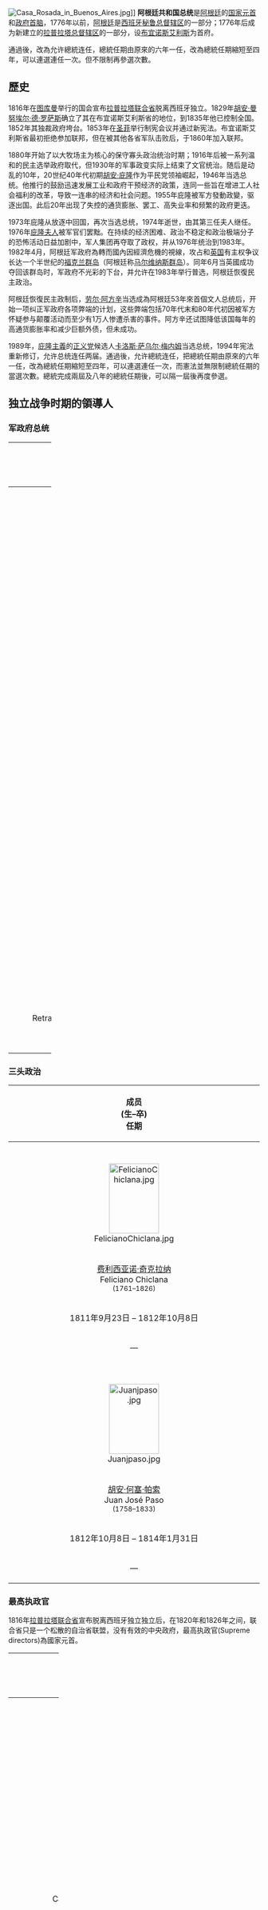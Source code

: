 {{noteTA
|1=zh-hans:庇隆;zh-hk:庇隆;zh-cn:庇隆;zh-tw:裴隆;zh-sg:貝隆
|G1=PP
}}
{{Infobox official post
|post            = 總統
|body            = 阿根廷
|native_name     = ''Presidente de la Nación Argentina''
|insignia        = Standard of the President of Argentina Afloat.svg
|insigniasize    = 130px
|insigniacaption = 總統旗
|department      = 
|image           = Mauricio Macri recibe al presidente electo Alberto Fernández 01 (cropped).jpg
|alt             = 
|incumbent       = [[阿尔韦托·费尔南德斯|阿尔韦托·费尔南德斯]]
|incumbentsince  = 2019年12月10日
|style           = ''{{en-link|Excelentísimo Señor (m) Excelentísima Señora (f)|The Most Excellent}}''
|residence       = [[玫瑰宮|玫瑰宮]] (政府办公室)<br /> {{en-link|奧利沃斯總統官邸|Quinta de Olivos}} <br /> {{en-link|Chapadmalal}} ({{en-link|避暑别墅|Summer House}})
|termlength      = 四年，可連選連任一次
|inaugural       = 
|formation       = '''''第一部:''''' {{tsl|en|Argentine Constitution of 1826|1826年阿根廷憲法|1826年憲法}}<br>'''''現在:''''' {{tsl|en|Argentine Constitution of 1853|1853年阿根廷憲法|1853年憲法}}, {{tsl|en|1994 amendment of the Argentine Constitution|1994年阿根廷憲法修正案|1994年憲法修正案}}
|salary          = 77,855.65 [[阿根廷披索|阿根廷披索]]<ref>{{cite web |url= http://www.lanacion.com.ar/1870105-sueldo-macri-presidente|title= El primer sueldo de Mauricio Macri como Presidente: $131.421 brutos|trans_title= The first salary of Mauricio Macri as president: $ 131,421 gross|language= es|author= Iván Ruiz and Maia Jastreblansky|date= February 11, 2016|work= |publisher= La Nación|accessdate=February 11, 2016}}</ref> (2016年2月)
|website         = [http://www.presidencia.gov.ar/ Office of the President]
}}
[[File:Casa_Rosada_in_Buenos_Aires.jpg|thumb]]]]
'''阿根廷共和国总统'''是[[阿根廷|阿根廷]]的[[国家元首|国家元首]]和[[政府首脑|政府首脑]]，1776年以前，[[阿根廷|阿根廷]]是[[西班牙|西班牙]][[秘鲁总督辖区|秘鲁总督辖区]]的一部分；1776年后成为新建立的[[拉普拉塔总督辖区|拉普拉塔总督辖区]]的一部分，设[[布宜诺斯艾利斯|布宜诺斯艾利斯]]为首府。

{{Link-en |1994年阿根廷宪法修正案|1994 amendment of the Argentine Constitution |1994年宪法修正案}}通過後，改為允许總統连任，總統任期由原來的六年一任，改為總統任期縮短至四年，可以連選連任一次。但不限制再參選次數。

== 歷史 ==
1816年在[[图库曼|图库曼]]举行的国会宣布[[拉普拉塔联合省|拉普拉塔联合省]]脱离西班牙独立。1829年[[胡安·曼努埃尔·德·罗萨斯|胡安·曼努埃尔·德·罗萨斯]]确立了其在布宜诺斯艾利斯省的地位，到1835年他已控制全国。1852年其独裁政府垮台。1853年在[[圣菲|圣菲]]举行制宪会议并通过新宪法。布宜诺斯艾利斯省最初拒绝参加联邦，但在被其他各省军队击败后，于1860年加入联邦。

1880年开始了以大牧场主为核心的保守寡头政治统治时期；1916年后被一系列温和的民主选举政府取代，但1930年的军事政变实际上结束了文官统治。随后是动乱的10年，20世纪40年代初期[[胡安·庇隆|胡安·庇隆]]作为平民党领袖崛起，1946年当选总统。他推行的鼓励迅速发展工业和政府干预经济的政策，连同一些旨在增进工人社会福利的改革，导致一连串的经济和社会问题。1955年庇隆被军方發動政變，驱逐出国。此后20年出现了失控的通货膨胀、罢工、高失业率和频繁的政府更迭。

1973年庇隆从放逐中回国，再次当选总统，1974年逝世，由其第三任夫人继任。1976年[[伊莎貝爾·裴隆|庇隆夫人]]被军官们罢黜。在持续的经济困难、政治不稳定和政治极端分子的恐怖活动日益加剧中，军人集团再夺取了政权，并从1976年统治到1983年。1982年4月，阿根廷军政府為轉而國內因經濟危機的視線，攻占和[[英国|英国]]有主权争议长达一个半世纪的[[福克兰群岛|福克兰群岛]]（阿根廷称[[马尔维纳斯群岛|马尔维纳斯群岛]]）。同年6月当英國成功夺回该群岛时，军政府不光彩的下台，并允许在1983年举行普选，阿根廷恢復民主政治。

阿根廷恢復民主政制后，[[劳尔·阿方辛|劳尔·阿方辛]]当选成為阿根廷53年來首個文人总统后，开始一项纠正军政府各项弊端的计划，这些弊端包括70年代末和80年代初因被军方怀疑参与颠覆活动而至少有1万人惨遭杀害的事件。阿方辛还试图降低该国每年的高通货膨胀率和减少巨额外债，但未成功。

1989年，[[庇隆主義|庇隆主義]]的[[正义党|正义党]]候选人[[卡洛斯·萨乌尔·梅内姆|卡洛斯·萨乌尔·梅内姆]]当选总统，1994年宪法重新修订，允许总统连任两届。{{Link-en|1994年阿根廷宪法修正案|1994 amendment of the Argentine Constitution |1994年宪法修正案}}通過後，允许總統连任，把總統任期由原來的六年一任，改為總統任期縮短至四年，可以連選連任一次，而憲法並無限制總統任期的當選次數。總統完成兩屆及八年的總統任期後，可以隔一屆後再度參選。

== 独立战争时期的領導人 ==

=== 军政府总统 ===
{| class="wikitable" width=100%
! width=5% |肖像
! width=22%|姓名<br><small>(生–卒)
! width=25%|任期
! width=20%|备注
! width=5% |参考
|-
|height=90px rowspan="1" align="center"| [[File:Saavedra_2.jpg|100x140px]]
|rowspan="1" align="center"| [[科内利奥·萨韦德拉|科内利奥·萨韦德拉]]<br>Cornelio Saavedra<br><small>(1759–1829)
| 1810年5月25日 – 1811年8月26日
|rowspan="1"| 在[[阿根廷独立战争|阿根廷独立战争]]爆发后，任第一军政府和大军政府总统. 他与[[马里亚诺·莫雷诺|马里亚诺·莫雷诺]]对政府的政策互有冲突. 他被认为是阿根廷第一个国家政府总统<ref>“Buenos Aires, diciembre 16 de 1829.- El primer comandante de Patricios, el primer presidente de un gobierno patrio, pudo sólo quedar olvidado en su fallecimiento por las circunstancias calamitosas en que el país se hallaba. Después que ellas han terminado, sería una ingratitud negar a ciudadano tan eminente el tributo de honor rendido a su mérito, y a una vida ilustrada con tantas virtudes, que supo consagrar entera al servicio de su patria. El gobierno, para cumplir un deber tan sagrado, acuerda y decreta: Artículo 1º: En el [[La_Recoleta_Cemetery|cementerio del Norte]] se levantará, por cuenta del gobierno, un monumento en que se depositarán los restos del brigadier general D. Cornelio Saavedra. Artículo 2º: Se archivará en la Biblioteca Pública un manuscrito autógrafo del mismo brigadier general, con arreglo a lo que previene el decreto de 6 de octubre de 1821. Artículo 3º: Comuníquese y publíquese. Rosas – Tomás Guido”.</ref>
|align="center"|<ref>Rosa, vol. II, p.199-306</ref>
|-
|height=25px rowspan="1" align="center"| [[Image:Retrato_de_Domingo_Matheu.jpg|100x140px]]
|rowspan="1" align="center"| [[多明戈·马特乌|多明戈·马特乌]]<br>Domingo Matheu<br><small>(1765–1831)
| 1811年8月26日 –1811年9月23日
|rowspan="1"| 大军政府总统，萨韦德拉离开后军政府解散
|align="center"|<ref>Rosa, vol. II, p. 306-319</ref>
|}

=== 三头政治 ===
{|class="wikitable"
! height=20px colspan="4"| 成员<br>(生–卒)<br>任期
|-
| height=25px colspan="4" align="center"| {{tsl|en|First Triumvirate (Argentina)|第一次三头政治}}
|-
| height=90px rowspan=1 width=10% align="center"| [[File:FelicianoChiclana.jpg|100x140px]]
| height=90px rowspan=1 width=10% align="center"| [[File:Manuel_de_Sarratea.jpg|100x140px]]
| height=90px rowspan=1 width=10% align="center"| [[File:Juanjpaso.jpg|100x140px]]
| height=90px rowspan=1 width=10% align="center"| [[File:Juan_Martin_de_Pueyrredon.jpg|100x140px]]
|-
| height=25px colspan="1" align="center"| [[费利西亚诺·奇克拉纳|费利西亚诺·奇克拉纳]]<br>Feliciano Chiclana<br><small>(1761–1826)
| height=25px colspan="1" align="center"| [[曼努埃尔·德·萨拉特阿|曼努埃尔·德·萨拉特阿]]<br>Manuel de Sarratea<br><small>(1774–1849)
| height=25px colspan="1" align="center"| [[胡安·何塞·帕索|胡安·何塞·帕索]]<br>Juan José Paso<br><small>(1758–1833)
| height=25px colspan="1" align="center"| [[胡安·马丁·德·普埃雷东|胡安·马丁·德·普埃雷东]]<br>Juan Martín de Pueyrredón<br><small>(1776–1850)
|-
| height="25px" colspan="1" align="center" | 1811年9月23日 – 1812年10月8日
| height="25px" colspan="1" align="center" | 1811年9月23日 – 1812年10月8日
| height="25px" colspan="1" align="center" | 1811年9月23日 – 1812年3月23日
| height=25px colspan="1" align="center"| 1812年3月23日 – 1812年10月8日
|-
| height=10px colspan="2" align="center"| —
| height=10px colspan="1" align="center"| 辞职
| height=10px colspan="1" align="center"| 接替帕索
|-
| height=25px colspan="4" align="center"| {{tsl|en|Second Triumvirate (Argentina)|第二次三头政治}}
|-
| height=90px rowspan=1 width=10% align="center"| [[File:Juanjpaso.jpg|100x140px]]
| height=90px rowspan=1 width=10% align="center"| [[File:NRodriguez.jpg|100x140px]]
| height=90px rowspan=1 width=10% align="center"| [[File:AntonioAlvarezJonte.jpg|100x140px]]
| height=90px rowspan=1 width=10% align="center"| [[File:Posadas.jpg|100x140px]]
|-
| height=25px colspan="1" align="center"| [[胡安·何塞·帕索|胡安·何塞·帕索]]<br>Juan José Paso<br><small>(1758–1833)
| height=25px colspan="1" align="center"| [[尼古拉斯·罗德里格斯·佩尼亚|尼古拉斯·罗德里格斯·佩尼亚]]<br>Nicolás Rodríguez Peña<br><small>(1775–1853)
| height=25px colspan="1" align="center"| [[安东尼奥·阿尔瓦雷斯·洪特|安东尼奥·阿尔瓦雷斯·洪特]]<br>Antonio Álvarez Jonte<br><small>(1784–1820)
| height=25px colspan="1" align="center"| [[格瓦西奥·安东尼奥·德·波萨达斯|格瓦西奥·安东尼奥·德·波萨达斯]]<br>Gervasio Antonio de Posadas<br><small>(1757–1833)
|-
| height=25px colspan="1" align="center"| 1812年10月8日 – 1814年1月31日
| height=25px colspan="1" align="center"| 1812年10月8日 – 1814年1月31日
| height=25px colspan="1" align="center"| 1812年10月8日 – 1813年8月19日
| height=25px colspan="1" align="center"| 1813年8月19日 – 1814年1月31日
|-
| height=10px colspan="2" align="center"| —
| height=10px colspan="1" align="center"| 辞职
| height=10px colspan="1" align="center"| 接替阿尔瓦雷斯·洪特
|}

=== 最高执政官 ===
1816年[[拉普拉塔联合省|拉普拉塔联合省]]宣布脱离西班牙独立独立后，在1820年和1826年之间，联合省只是一个松散的自治省联盟，没有有效的中央政府，最高执政官(Supreme directors)為國家元首。
{| class="wikitable" width=100%
! width=6%|肖像
! width=30%|姓名<br><small>(生–卒)
! width=33%|任期
! width=31%|备注
! width="5%"|参考
|-
|height=90px rowspan="1" align="center"| [[Image:Posadas.jpg|100x140px]]
|rowspan="1" align="center"| [[格瓦西奥·安东尼奥·德·波萨达斯|格瓦西奥·安东尼奥·德·波萨达斯]]<br>Gervasio Antonio de Posadas<br><small>(1757–1833)
|<center> 1814年1月31日 – 1815年1月9日
|rowspan="1"| ''{{tsl|en|Asamblea del Año XIII|1813年会议}}''选出.
|align="center"|<ref>Rosa, Vol. III, p. 75-114</ref>
|-
|height=90px rowspan="1" align="center"| [[Image:CarlosAlvearcolor.jpg|100x140px]]
|rowspan="1" align="center"| [[卡洛斯·玛丽亚·德·阿尔韦亚尔|卡洛斯·玛丽亚·德·阿尔韦亚尔]]<br>Carlos María de Alvear<br><small>(1789–1852)
|<center> 1815年1月9日 – 1815年4月18日
|rowspan="1"| 因兵变被迫辞职
|align="center"|<ref>Rosa, vol. III, p. 114-129</ref>
|-
|height=90px rowspan="1" align="center"| [[Image:Jose_Rondeau.jpg|100x140px]]
|rowspan="1" align="center"| [[何塞·隆德奥|何塞·隆德奥]]<br>José Rondeau<br><small>(1773–1844)
|<center> 1815年4月20日 – 1815年4月21日
|rowspan="1"| 阿尔韦亚尔任命的继任者，因指挥北方军队未能就职
|align="center"|<ref>Rosa, vol. III, p. 143</ref>
|-
|height=90px rowspan="1" align="center"| [[Image:Alvarez_thomas.jpg|100x140px]]
|rowspan="1" align="center"| [[伊格纳西奥·阿尔瓦雷斯·托马斯|伊格纳西奥·阿尔瓦雷斯·托马斯]]<br>Ignacio Álvarez Thomas<br><small>(1787–1857)
|<center> 1815年4月21日 – 1816年4月16日
|rowspan="1"| ''代理''隆德奥的职务. 召开了[[图库曼议会|图库曼议会]]，宣布独立.
|align="center"|<ref>Rosa, vol. III, p. 143-160</ref>
|-
|height=90pxrowspan="1" align="center"| [[Image:Antonio_Gonzalez_Balcarce.jpg|100x140px]]
|rowspan="1" align="center"| [[安东尼奥·冈萨雷斯·德·巴尔卡塞|安东尼奥·冈萨雷斯·德·巴尔卡塞]]<br>Antonio González de Balcarce<br><small>(1774–1819)
|<center>  1816年4月16日 – 1816年7月9日
|rowspan="1"| 临时
|align="center"|<ref>Rosa, vol. III, p. 160</ref>
|-
|height=90px rowspan="1" align="center"| [[File:Juan_Martin_de_Pueyrredon.jpg|100x140px]]
|rowspan="1" align="center"| [[胡安·马丁·德·普埃雷东|胡安·马丁·德·普埃雷东]]<br>Juan Martín de Pueyrredón<br><small>(1776–1850)
|<center> 1816年7月9日 – 1819年6月9日
|rowspan="1"| 在[[阿根廷独立宣言|阿根廷独立宣言]]发表后成为首任阿根廷国家元首. 支持{{tsl|en|Crossing of the Andes|跨越安第斯山脉}}.
|align="center"|<ref>Rosa, vol. III, p. 161-242</ref>
|-
|height=90px rowspan="1" align="center"| [[Image:Jose_Rondeau.jpg|100x140px]]
|rowspan="1" align="center"| [[何塞·隆德奥|何塞·隆德奥]]<br>José Rondeau<br><small>(1773–1844)
|<center>  1819年6月9日 – 1820年2月11日
|rowspan="1"| 反对阿根廷1819年颁布的[[1819年阿根廷宪法|宪法]]，被联邦军队在{{tsl|en|Battle of Cepeda (1820)|塞佩达战役}}中击败.
|align="center"|<ref>Rosa, vol. III, p. 242-253</ref>
|-
|height=90px rowspan="1" align="center"| [[Image:Juan_Pedro_Aguirre.jpg|100x140px]]
|rowspan="1" align="center"| [[胡安·佩德罗·阿吉雷|胡安·佩德罗·阿吉雷]]<br>Juan Pedro Aguirre<br><small>(1781–1837)</small>
|<center> 1820年2月11日 – 1820年2月16日
|rowspan="1"| 临时. 解散了国会和支持布宜诺斯艾利斯省.
|
|}

== 第一个总统制政府 ==
1819年制立了宪法，新宪法成立于1826年，第一次授于总统国家的行政权。这部宪法时间很短，主要是因为与[[巴西|巴西]]的严重冲突，执行不久就因总统提出辞职而解散。

{| class="wikitable" width="100%"
! width="2.5%"|#
! width="10%"|肖像
! width="25%"|姓名<br><small>(生–卒)
! colspan="2" width="31.4%"|任期<br>—<br>政党
! width="26%"|备注<br>
! width="5%"|参考
|-
| bgcolor="lightblue"  rowspan=2 align=center | 1
| rowspan="2" align="center" | [[Image:Bernardino_Rivadavia_2.jpg|100x140px]]
| rowspan="2" align="center" | [[贝纳迪诺·里瓦达维亚|贝纳迪诺·里瓦达维亚]]<br>Bernardino Rivadavia<br><small>(1780–1845)
| align="center" height="50px"|1826年2月8日
| align="center" height="50px"|1827年7月7日
|rowspan="2"| 1826年的制宪大会选出，[[1826年阿根廷宪法|1826年宪法]]施行前就任.<ref name="Rivadavia"/> 他与巴西爆发[[西斯普拉丁战争|西斯普拉丁战争]]. 因战争造成各省普遍不满，被迫辞职.
| rowspan="2" align="center" |<ref name="Rivadavia">Mendelevich, p. 23-32</ref>
|-
|height="90px" colspan="2" align="center"| [[阿根廷一元党|一元党]]
|-
|  bgcolor=lightgrey rowspan=2 align=center | 2
|rowspan="2" align="center"| [[Image:Vicente_Lopez_1860.jpg|100x140px]]
|rowspan="2" align="center"| [[比森特·洛佩斯·伊·普拉内斯|比森特·洛佩斯·伊·普拉内斯]]<br>Vicente López y Planes<br><small>(1785–1856)
| height="50px" align="center"|1827年7月7日
| height="50px" align="center"|1827年8月18日
|rowspan="2"| 1826年的制宪会议选为临时总统.他关闭了制宪会议，并呼吁选举新的布宜诺斯艾利斯省长.
| rowspan="2" align="center"|<ref name="Rivadavia"/>
|-
|height="90px" colspan="2" align="center"|
|}

== 布宜诺斯艾利斯省省长主管国际关系 ==
总统解散政府后，阿根廷28年再没有一个有效的中央政府。这段时间，通常称'''[[阿根廷邦联|阿根廷邦联]]'''。最贴近总统的角色，是[[布宜诺斯艾利斯|布宜诺斯艾利斯]]省长，他不但是本省省长，并且还被其他省份指定为“对外关系主席”，在外交场合作为国家代表。最后一任对外关系主席[[胡安·曼努埃尔·德·罗萨斯|胡安·曼努埃尔·德·罗萨斯]]强迫省立法会议授予他“无限权力”，建立起专制统治，并掌握阿根廷各省外交权力。他长期执政，1852年2月3日在[[卡塞罗斯战役|卡塞罗斯战役]]中被乌尔基萨领导的联军击败，逃亡[[英国|英国]]。

{| class="wikitable" width="100%"
! width="2.5%"|
! width="10%"|肖像
! width="25%"|姓名<br><small>(生–卒)
! colspan="2" width="31.4%"|任期<br>—<br>政党
! width="26%"|备注<br>
! width="5%"|参考
|-
|rowspan="2" bgcolor=#B31B1B |
|rowspan="2" align="center"| [[Image:Dorrego_a_color.jpg|100x140px]]
|rowspan="2" align="center"| [[曼努埃尔·多雷戈|曼努埃尔·多雷戈]]<br>Manuel Dorrego<br><small>(1787–1828)
|height="50px" align="center"| 1827年8月18日
|height="50px" align="center"| 1828年12月13日
|rowspan="2"| [[西斯普拉丁战争|西斯普拉丁战争]][[1828年蒙得维的亚条约|结束]]. 被[[胡安·拉瓦列|胡安·拉瓦列]]解除职务
| rowspan="2" align="center"|<ref>Rosa, vol. V, p.73-97</ref>
|-
|height="90px" colspan="2" align="center" | [[阿根廷联邦党|联邦党]]
|-
|rowspan="2" bgcolor="lightblue" |
|rowspan="2" align="center"| [[Image:Juan_Lavalle.jpg|100x140px]]
|rowspan="2" align="center"| [[胡安·拉瓦列|胡安·拉瓦列]]<br>Juan Lavalle<br><small>(1797–1841)
|height="50px" align="center"| 1828年12月13日
|height="50px" align="center"| 1829年8月26日
|rowspan="2"| 政变上台. [[马尔克斯桥战役|战争中被击败]]，被包围后辞职
| rowspan="2" align="center"|<ref>Rosa, vol. IV, p.97-117</ref>
|-
|height="90px" colspan="2" align="center" | [[阿根廷一元党|一元党]]
|-
|rowspan="2" bgcolor=#B31B1B |
|rowspan="2" align="center"| [[Image:Viamonte.jpg|100x140px]]
|rowspan="2" align="center"| [[胡安·何塞·比亚蒙特|胡安·何塞·比亚蒙特]]<br>Juan José Viamonte<br><small>(1774–1843)
|height="50px" align="center"| 1829年8月26日
|height="50px" align="center"| 1829年12月5日
|rowspan="2"| 临时
| rowspan="2"  align="center"|<ref>Rosa, vol. IV, p 127-129</ref>
|-
|height="90px" colspan="2" align="center" | [[阿根廷联邦党|联邦党]]
|-
|rowspan="2" bgcolor=#B31B1B |
|rowspan="2" align="center"| [[Image:Juan_Manuel_de_Rosas.jpg|100x140px]]
|rowspan="2" align="center"| [[胡安·曼努埃尔·德·罗萨斯|胡安·曼努埃尔·德·罗萨斯]]<br>Juan Manuel de Rosas<br><small>(1793–1877)
|height="50px" align="center"| 1829年12月6日
|height="50px" align="center"| 1832年12月5日
|rowspan="2"| 第一个任期。召开了联邦协议，与{{tsl|en|Unitarian League|一元党联盟}}交战。辞职
| rowspan="2"  align="center"|<ref>Rosa, vol. IV, p. 129-171</ref>
|-
|height="90px" colspan="2" align="center" | [[阿根廷联邦党|联邦党]]
|-
|rowspan="2" bgcolor=#B31B1B |
|rowspan="2" align="center"| [[Image:JuanRamonGonzalezBalcarce.gif|100x140px]]
|rowspan="2" align="center"| [[胡安·拉蒙·巴尔卡塞|胡安·拉蒙·巴尔卡塞]]<br>Juan Ramón Balcarce<br><small>(1773–1836)
|height="50px" align="center"| 1832年12月17日
|height="50px" align="center"| 1833年11月5日
|rowspan="2"| 被{{tsl|en|Revolution of the Restorers|恢复者革命}}推翻
| rowspan="2"  align="center"|<ref>Rosa. vol. IV, p. 186-196</ref>
|-
|height="90px" colspan="2" align="center" | [[阿根廷联邦党|联邦党]]
|-
|rowspan="2" bgcolor=#B31B1B |
|rowspan="2" align="center"| [[Image:Viamonte.jpg|100x140px]]
|rowspan="2" align="center"| [[胡安·何塞·比亚蒙特|胡安·何塞·比亚蒙特]]<br>Juan José Viamonte<br><small>(1774–1843)
|height="50px" align="center"| 1833年11月5日
|height="50px" align="center"| 1834年10月1日
|rowspan="2"| 临时
| rowspan="2"  align="center"|<ref>Rosa, vol. IV, p. 198-204</ref>
|-
|height="90px" colspan="2" align="center" | [[阿根廷联邦党|联邦党]]
|-
|rowspan="2" bgcolor=#B31B1B |
|rowspan="2" align="center"| [[Image:Vicente_Maza.jpg|100x140px]]
|rowspan="2" align="center"| [[曼努埃尔·比森特·马萨|曼努埃尔·比森特·马萨]]<br>Manuel Vicente Maza<br><small>(1779–1839)
|height="50px" align="center"| 1834年10月1日
|height="50px" align="center"| 1835年3月7日
|rowspan="2"| 临时.
| rowspan="2"  align="center"|<ref>Rosa, vol. IV, p. 206-213</ref>
|-
|height="90px" colspan="2" align="center" | [[阿根廷联邦党|联邦党]]
|-
|rowspan="2" bgcolor=#B31B1B |
|rowspan="2" align="center"| [[Image:Juan_Manuel_de_Rosas.jpg|100x140px]]
|rowspan="2" align="center"| [[胡安·曼努埃尔·德·罗萨斯|胡安·曼努埃尔·德·罗萨斯]]<br>Juan Manuel de Rosas<br><small>(1793–1877)
|height="50px" align="center"| 1835年3月7日
|height="50px" align="center"| 1852年2月3日
|rowspan="2"| {{tsl|en|sum of public power|公共权力叠加}}总督. 发动[[阿根廷内战|阿根廷]]和[[乌拉圭内战|乌拉圭内战]]、[[邦联战争|邦联战争]]和{{tsl|en|French blockade of the Río de la Plata|法国对拉普拉塔河的封锁|法国}}以及{{tsl|en|Anglo-French blockade of the Río de la Plata|英法封锁拉普拉塔河}}. 在1851年被委任为“阿根廷邦联最高首脑”。[[卡塞罗斯战役|卡塞罗斯战役]]中被乌尔基萨击败.
| rowspan="2"  align="center"|<ref>Rosa, vol. IV p. 219 - vol. V p. 489</ref>
|-
|height="90px" colspan="2" align="center" | [[阿根廷联邦党|联邦党]]
|-
|rowspan="2" bgcolor=#B31B1B |
|rowspan="2" align="center" | [[Image:Urquiza.jpg|100x140px]]
|rowspan="2" align="center"| [[胡斯托·何塞·德·乌尔基萨|胡斯托·何塞·德·乌尔基萨]]<br>Justo José de Urquiza<br><small>(1801–1870)
|height="50px" align="center"| 1852年2月3日
|height="50px" align="center"| 1854年3月5日
|rowspan="2"| 恩特雷里奥斯省省长. 1852年9月11日布宜诺斯艾利斯省脱离联邦时担任“阿根廷邦联临时首长”.
| rowspan="2"  align="center"|
|-
|height="90px" colspan="2" align="center" | [[阿根廷联邦党|联邦党]]
|}

== 歷任总统 ==

帕翁战役後，阿根廷共和国之间的对立状态，乌尔基萨的阿根廷联邦军与布宜诺斯艾利斯省长米特雷在米特雷獲勝后成立新的全國性政府。布宜諾斯艾利斯重新成為首都(布宜諾斯艾利斯退出聯邦時，首都曾於1853年遷到恩特雷里奧斯省的[[巴拉那|巴拉那]])。米特雷成為臨時總統。1862年5月在新政府主持下的議會開會，米特雷被選為正式總統。

<div style="align:center; text-align:center; width:55em; margin:1em 5em;>
'''颜色表'''<br>
<div style="-moz-column-count:1; -webkit-column-count:1; column-count:1; text-align:left; border:1px solid gray; padding:0.2em;">
{{legend|LightBlue|'''[[阿根廷一元党|一元党]]''' <small>(19世纪中央主义)</small>|border=1px solid #AAAAAA}}
{{legend|#B31B1B|'''[[阿根廷联邦党|联邦党]]''' <small>(19世纪联邦主义)</small>|border=1px solid #AAAAAA}}
{{legend|White|'''自由党''' - <small>(19世纪自由主义)</small> |border=1px solid #AAAAAA}}
{{legend|#30D5C8|'''[[民族自治党|民族自治党]]''' <small>(1874–1916)</small> |border=1px solid #AAAAAA}}
{{legend|#C90016|'''[[激进主义|激进主义]]''' - <small>'''[[激进公民联盟|激进公民联盟]]''' (1891年创建), '''{{tsl|es|Unión Cívica Radical Antipersonalista|激进反人员公民联盟|UCR-A}}''' (1924–1946), '''[[不妥协激进公民联盟|UCRI]]''' (1956–1972), '''[[激进公民联盟|激进公民联盟(UCRP)]]''' (1957–1972), '''[[工作公正和教育联盟|联盟]]''' ([[激进公民联盟|激进公民联盟]], [[国家团结阵线|国家团结阵线]]) (1997–2001) </small>|border=1px solid #AAAAAA}}
{{legend|#E9D66B|'''{{tsl|en|Concordancia (Argentina)|和谐主义}}''' - <small>'''{{tsl|en|Concordancia (Argentina)|和谐党}}''' (UCR-A, PSI, [[国家民主党_(阿根廷)|国家民主党]]) (1930–1943)</small>|border=1px solid #AAAAAA}}
{{legend|#75AADB |'''[[正义党|庇隆主义]]''' - <small>'''[[工党_(阿根廷)|工党]]''' (1945–1947), '''[[正义党|正义党]]''' (1947年创建), '''[[正义与自由联盟|正义与自由联盟]]''' (1972–1974), '''[[胜利阵线|胜利阵线]]''' (2003年起)</small>|border=1px solid #AAAAAA}}
{{legend|#138808|'''[[阿根廷军队|军人]]''' <small>(代表武装部队)</small>|border=1px solid #AAAAAA}}
{{legend|#FFDA00|'''[[共和倡議|共和倡議]]'''|border=1px solid #AAAAAA}}
</div></div>

{| class="wikitable" width="100%"
! width="2.5%"|#
! width="10%"|肖像
! width="25%"|姓名<br><small>(生–卒)
! colspan="2" width="31.4%"|任期<br>—<br>政党
! width="26%"|备注<br>
! width="5%"|参考
|-
| bgcolor=#B31B1B rowspan=2 align=center | 3
|rowspan="2" align="center"| [[File:Urquiza.jpg|100x140px]]
|rowspan="2" align="center"| [[胡斯托·何塞·德·乌尔基萨|胡斯托·何塞·德·乌尔基萨]]<br>Justo José de Urquiza<br><small>(1801–1870)
|height="50px" align="center"| 1854年3月5日
|height="50px" align="center"| 1860年3月5日
|rowspan="2"| 选举团选出，[[阿根廷邦联|阿根廷邦联]]总统，1859年{{link-en|塞佩达战役|Battle of Cepeda (1859)}}后经过谈判，布宜诺斯艾利斯省重新并入邦联
| rowspan="2"  align="center"|<ref>Mendelevich, p. 38-41</ref>
|-
|height="90px"  colspan="2" align="center" | [[阿根廷联邦党|联邦党]]
|-
|bgcolor=#B31B1B rowspan=2 align=center | 4
|rowspan="2" align="center"| [[File:Santiago_Derqui_1860.JPG|100x140px]]
|rowspan="2" align="center"| '''[[桑蒂亚戈·德尔基|桑蒂亚戈·德尔基]]'''<br>Santiago Derqui<br><small>(1809–1867)
|height="50px" align="center"| 1860年3月5日
|height="50px" align="center"| 1861年11月4日
|rowspan="2"| 间接选举，1860年10月18日，宪法改革批准，[[阿根廷共和国|阿根廷共和国]]宣告成立，国民政府与布宜诺斯艾利斯省在[[帕翁战役|帕翁战役]]中失利后辞职
| rowspan="2"  align="center"|<ref name="Derqui">Mendelevich, p. 42-45</ref>
|-
|height="90px"  colspan="2" align="center" | [[阿根廷联邦党|联邦党]]
|-
|bgcolor=lightgrey rowspan=2 align=center | 5
|rowspan="2" align="center"| [[File:JEPedernera.jpg|100x140px]]
|rowspan="2" align="center"| [[胡安·埃斯特班·佩德內拉|胡安·埃斯特班·佩德內拉]]<br>Juan Esteban Pedernera<br><small>(1796–1886)
|height="50px" align="center"| 1861年11月4日
|height="50px" align="center"| 1861年12月12日
|rowspan="2"| 德尔基政府的副总统，在他解散国民政府和辞职后代理总统
| rowspan="2"  align="center"|<ref name="Derqui"/>
|-
|height="90px"  colspan="2" align="center"|
|-
|rowspan=3 align=center bgcolor="white"| 6
|rowspan="3" align="center"| [[File:BartolomeMitre.jpg|100x140px]]
|rowspan="3" align="center"| [[巴托洛梅·米特雷|巴托洛梅·'''米特雷'''将军]]<br>Bartolomé Mitre<br><small>(1821–1906)
|height="25px" align="center"| 1861年12月12日
|height="25px" align="center"| 1862年10月12日
|rowspan="1"| 布宜诺斯艾利斯省长，代理总统，在1862年5月由国民议会确认
| rowspan="3"  align="center"|<ref name="Mitre">Mendelevich, p.46-52</ref>
|-
|height="25px" align="center"| 1862年10月12日
|height="25px" align="center"| 1868年10月12日
|rowspan="2"| 间接选举. 国家统一后的第一任总统. 挑起[[巴拉圭战争|三国同盟战争]]
|-
|height="90px"  colspan="2" align="center" | 自由党
|-
|rowspan=2 align=center bgcolor="white"| 7
|rowspan="2" align="center"| [[File:Sarmiento_2.jpg|100x140px]]
|rowspan="2" align="center"| '''[[多明戈·福斯蒂诺·萨米恩托|多明戈·福斯蒂诺·萨米恩托]]'''<br>Domingo Faustino Sarmiento<br><small>(1811–1888)
|height="50px" align="center"| 1868年10月12日
|height="50px" align="center"| 1874年10月12日
|rowspan="2"| 间接选举，三国同盟战争结束
| rowspan="2"  align="center"|<ref name="Mitre"/>
|-
|height="90px"  colspan="2" align="center" |
|-
|rowspan=2 align=center bgcolor=white| 8
|rowspan="2" align="center"| [[File:Nicolás_Avellaneda.JPG|100x140px]]
|rowspan="2" align="center"| [[尼古拉斯·阿韦利亚内达|'''尼古拉斯'''·雷米希奥·奥雷利奥·'''阿韦利亚内达''']]<br>Nicolás Avellaneda<br><small>(1837–1885)
|height="50px" align="center"| 1874年10月12日
|height="50px" align="center"| 1880年10月12日
|rowspan="2"| 间接选举，1880年9月[[布宜诺斯艾利斯|布宜诺斯艾利斯]]联邦化
| rowspan="2" align="center" |<ref name="Mitre"/>
|-
|height="90px"  colspan="2" align="center" | 国家党
|-
|rowspan=2 align=center bgcolor=#30D5C8| 9
|rowspan="2" align="center"| [[File:Alejo_Julio_Argentino_Roca.JPG|100x140px]]
|rowspan="2" align="center"| [[胡利奥·阿根蒂诺·罗卡|阿莱霍·'''胡利奥·阿根蒂诺·罗卡'''将军]]<br>Julio Argentino Roca<br><small>(1843–1914)
|height="50px" align="center"| 1880年10月12日
|height="50px" align="center"| 1886年10月12日
|rowspan="2"| 间接选举，第一届
| rowspan="2"  align="center"|<ref>Mendelevich, p. 53-56</ref>
|-
|height="90px"  colspan="2" align="center" | [[民族自治党|民族自治党]]
|-
|rowspan=2 align=center bgcolor=#30D5C8| 10
|rowspan="2" align="center"| [[File:JuarezCelman.jpg|100x140px]]
|rowspan="2" align="center"| '''[[米格尔·胡亚雷斯·塞尔曼|米格尔·胡亚雷斯·塞尔曼]]'''<br>Miguel Juárez Celman<br><small>(1844–1909)
|height="50px" align="center"| 1886年10月12日
|height="50px" align="center"| 1890年8月6日
|rowspan="2"| 间接选举，因{{link-en|公园革命|Revolution of the Park}}辞职
| rowspan="2"  align="center"|<ref name="Celman">Mendelevich, p. 57-65</ref>
|-
|height="90px"  colspan="2" align="center" | [[民族自治党|民族自治党]] – PN
|-
|rowspan=2 align=center bgcolor=#30D5C8| 11
|rowspan="2" align="center"| [[File:Retrato_de_Carlos_Pellegrini.jpg|100x140px]]
|rowspan="2" align="center"| [[卡洛斯·佩列格里尼|'''卡洛斯'''·恩里克·何塞·'''佩列格里尼'''·贝文斯]] <br>Carlos Pellegrini<br><small>(1846–1906)
|height="50px" align="center"| 1890年8月6日
|height="50px" align="center"| 1892年10月12日
|rowspan="2"|  塞尔曼政府的副总统，在他辞职后继任总统
| rowspan="2"  align="center"|<ref name="Celman"/>
|-
|height="90px"  colspan="2" align="center" | [[民族自治党|民族自治党]]
|-
| rowspan=2 align=center bgcolor=#30D5C8| 12
|rowspan="2" align="center"| [[File:LSaenzpeña.jpg|100x140px]]
|rowspan="2" align="center"| '''[[路易斯·萨恩斯·佩尼亚|路易斯·萨恩斯·佩尼亚]]'''<br>Luis Sáenz Peña<br><small>(1822–1907)
|height="50px" align="center"| 1892年10月12日
|height="50px" align="center"| 1895年1月22日
|rowspan="2"| 间接选举，辞职
| rowspan="2"  align="center"|<ref name="Luis">Mendelevich, p. 66-72</ref>
|-
|height="90px"  colspan="2" align="center" | [[民族自治党|民族自治党]]
|-
| rowspan=2 align=center bgcolor=#30D5C8| 13
|rowspan="2" align="center"| [[File:José_E._Uriburu_1898.JPG|100x140px]]
|rowspan="2" align="center"| '''[[何塞·埃瓦里斯托·乌里布鲁|何塞·埃瓦里斯托·乌里布鲁]]'''<br>José Evaristo Uriburu<br><small>(1831–1914)
|height="50px" align="center"| 1895年1月22日
|height="50px" align="center"| 1898年10月12日
|rowspan="2"| 萨恩斯·佩尼亚政府的副总统，在他辞职后继任总统
| rowspan="2"  align="center"|<ref name="Luis"/>
|-
|height="90px"  colspan="2" align="center" | [[民族自治党|民族自治党]]
|-
|rowspan=2 align=center bgcolor=#30D5C8| 14
|rowspan="2" align="center"| [[File:Alejo_Julio_Argentino_Roca.JPG|100x140px]]
|rowspan="2" align="center"| '''[[胡利奥·阿根蒂诺·罗卡|胡利奥·阿根蒂诺·罗卡]]'''<br>Julio Argentino Roca<br><small>(1843–1914)
|height="50px" align="center"| 1898年10月12日
|height="50px" align="center"| 1904年10月12日
|rowspan="2"| 间接选举，第二届
| rowspan="2"  align="center"|<ref>Mendelevich, p. 73-79</ref>
|-
|height="90px"  colspan="2" align="center" | [[民族自治党|民族自治党]]
|-
|rowspan=2 align=center bgcolor=#30D5C8| 15
|rowspan="2" align="center"| [[File:Foto_quintana.jpg|100x140px]]
|rowspan="2" align="center"| '''[[曼努埃尔·金塔纳|曼努埃尔·金塔纳]]'''<br>Manuel Quintana<br><small>(1835–1906)
|height="50px" align="center"| 1904年10月12日
|height="50px" align="center"| 1906年1月25日
|rowspan="2"| 间接选举。因健康原因辞职，两个月后去世
| rowspan="2"  align="center"|<ref name="Quintana">Mendelevich, p. 80-88</ref>
|-
|height="90px"  colspan="2" align="center" | [[民族自治党|民族自治党]]
|-
|rowspan=2 align=center bgcolor=#30D5C8| 16
|rowspan="2" align="center"| [[File:Alcorta.jpg|100x140px]]
|rowspan="2" align="center"| '''[[何塞·菲格罗亚·阿尔科塔|何塞·菲格罗亚·阿尔科塔]]'''<br>José Figueroa Alcorta<br><small>(1860–1931)
|height="50px" align="center"| 1906年1月25日
|height="50px" align="center"| 1910年10月12日
|rowspan="2"|  金塔纳政府的副总统，在他辞职后继任总统
| rowspan="2"  align="center"|<ref name="Quintana"/>
|-
|height="90px"  colspan="2" align="center"| [[民族自治党|民族自治党]]
|-
|rowspan=2 align=center bgcolor=#30D5C8| 17
|rowspan="2" align="center"| [[File:LSaenzpeña.jpg|100x140px]]
|rowspan="2" align="center"| '''[[罗克·萨恩斯·佩尼亚|罗克·萨恩斯·佩尼亚]]'''<br>Roque Sáenz Peña<br><small>(1851–1914)
|height="50px" align="center"| 1910年10月12日
|height="50px" align="center"| 1914年8月9日
|rowspan="2"| 间接选举. 提出[[萨恩斯·佩尼亚法案|萨恩斯·佩尼亚法案]]，它允许[[无记名投票|秘密]]、普选和[[强制投票|强制性]]选举权。死于任上
| rowspan="2"  align="center"|<ref name="Roque">Mendelevich, p. 89-101</ref>
|-
|height="90px"  colspan="2" align="center" | [[民族自治党|民族自治党]] – 现代派
|-
|rowspan=2 align=center bgcolor=#30D5C8| 18
|rowspan="2" align="center"| [[File:Vdelaplaza.jpg|100x140px]]
|rowspan="2" align="center"| [[维克托里诺·德拉普拉萨|'''维克托里诺·德拉普拉萨'''博士]]<br>Victorino de la Plaza<br><small>(1840–1919)
|height="50px" align="center"| 1914年8月9日
|height="50px" align="center"| 1916年10月12日
|rowspan="2"| 萨恩斯·佩尼亚政府的副总统，在他去世后继任总统
| rowspan="2"  align="center"|<ref name="Roque"/>
|-
|height="90px"  colspan="2" align="center"| [[民族自治党|民族自治党]]
|-
|rowspan=2 align=center bgcolor=#C90016| 19
|rowspan="2" align="center"| [[File:Hipólito_Yrigoyen.jpg|100x140px]]
|rowspan="2" align="center"| [[伊波利托·伊里戈延|胡安·'''伊波利托·伊里戈延'''博士]]<br>Hipólito Yrigoyen <br><small>(1852–1933)
|height="50px" align="center"| 1916年10月12日
|height="50px" align="center"| 1922年10月12日
|rowspan="2"|  自由间接选举，萨恩斯·佩尼亚法案下的首任总统，第一届任期，在[[第一次世界大战|第一次世界大战]]中阿根廷保持中立
| rowspan="2"  align="center"|<ref name="Yrigoyen">Mendelevich, p. 102-112</ref>
|-
|height="90px"  colspan="2" align="center"| [[激进公民联盟|激进公民联盟]]
|-
|rowspan=2 align=center bgcolor=#C90016| 20
|rowspan="2" align="center"| [[File:MTAlvear-1922.jpg|100x140px]]
|rowspan="2" align="center"| [[马尔塞洛·托尔夸托·德·阿尔维亚尔|'''马尔塞洛·托尔夸托·德·阿尔韦亚尔'''博士]] <br>Marcelo Torcuato de Alvear<br><small>(1868–1942)
|height="50px" align="center"| 1922年10月12日
|height="50px" align="center"| 1928年10月12日
|rowspan="2"| 自由间接选举
| rowspan="2"  align="center"|<ref name="Yrigoyen"/>
|-
|height="90px"  colspan="2" align="center" | [[激进公民联盟|激进公民联盟]]
|-
|rowspan=2 align=center bgcolor=#C90016| 21
|rowspan="2" align="center"| [[File:Yrigoyen_en_ventanilla_del_ferrocarril_viaje_a_Santa_Fe_campaña_electoral_de_1926..jpg|100x140px]]
|rowspan="2" align="center"| [[伊波利托·伊里戈延|胡安·'''伊波利托·伊里戈延'''博士]] <br>Hipólito Yrigoyen<br><small>(1852–1933)
|height="50px" align="center"| 1928年10月12日
|height="50px" align="center"| 1930年9月6日
|rowspan="2"| 第二个任期，被军事政变推翻
| rowspan="2"  align="center"|<ref>Mendelevich, p. 113-125</ref>
|-
|height="90px"  colspan="2" align="center" | [[激进公民联盟|激进公民联盟]]
|-
|rowspan=2 align=center bgcolor=#138808| 22
|rowspan="2" align="center"| [[File:José_Félix_Uriburu.jpg|100x140px]]
|rowspan="2" align="center"| [[何塞·费利克斯·乌里布鲁|'''何塞·费利克斯'''·本尼托·'''乌里布鲁'''将军]]<br>José Félix Uriburu<br><small>(1868–1932)
|height="50px" align="center"| 1930年9月6日
|height="50px" align="center"| 1932年2月20日
|rowspan="2"| 现代阿根廷历史上第一次[[军事政变|军事政变]]，{{link-en|臭名昭著的十年|Infamous Decade}}开始
| rowspan="2"  align="center"|<ref>Mendelevich, p. 126-129</ref>
|-
|height="90px"  colspan="2" align="center" | 军人
|-
|rowspan=2 align=center bgcolor=#E9D66B| 23
|rowspan="2" align="center"| [[File:Agustín_P._Justo.jpg|100x140px]]
|rowspan="2" align="center"| [[阿古斯丁·佩德罗·胡斯托|'''阿古斯丁·佩德罗·胡斯托'''将军]]<br>Agustín Pedro Justo<br><small>(1876–1943)
|height="50px" align="center"| 1932年2月20日
|height="50px" align="center"| 1938年2月20日
|rowspan="2"| 选举欺诈上台，[[激进公民联盟|激进公民联盟]]被禁止活動
| rowspan="2"  align="center"|<ref>Mendelevich, p. 130-135</ref>
|-
|height="90px"  colspan="2" align="center" | [[和谐党_(阿根廷)|和谐党]]
|-
|rowspan=2 align=center bgcolor=#E9D66B| 24
|rowspan="2" align="center"| [[File:Robertomortiz.jpg|100x140px]]
|rowspan="2" align="center"| [[罗贝托·玛丽亚·奥尔蒂斯|罗贝托·玛丽亚·奥尔蒂斯]]<br>Roberto María Ortiz<br><small>(1886–1942)
|height="50px" align="center"| 1938年2月20日
|height="50px" align="center"| 1942年6月27日
|rowspan="2"| 选举欺诈上台，<ref name="Ortiz"/> 任内去世
| rowspan="2" align="center"|<ref name="Ortiz">Mendelevich, p. 136-155</ref>
|-
|height="90px"  colspan="2" align="center" | UCR-A – [[和谐党_(阿根廷)|和谐党]]
|-
|rowspan=2 align=center bgcolor=#E9D66B| 25
|rowspan="2" align="center"| [[File:Ramoncastillo.jpg|100x140px]]
|rowspan="2" align="center"| [[拉蒙·卡斯蒂略|'''拉蒙·卡斯蒂略'''·巴里奥努埃沃博士]]<br>Ramón Castillo<br><small>(1873–1944)
|height="50px" align="center"| 1942年6月27日
|height="50px" align="center"| 1943年6月4日
|rowspan="2"| 奥尔蒂斯政府的副总统，在他去世后继任总统，被军事政变推翻 {{link-en|臭名昭著的十年|Infamous Decade}}结束.
| rowspan="2" align="center"|<ref name="Ortiz"/>
|-
|height="90px"  colspan="2" align="center" | [[国家民主党_(阿根廷)|国家民主党]] – [[和谐党_(阿根廷)|和谐党]]
|-
|rowspan=2 align=center bgcolor=#138808| 26
|rowspan="2" align="center"| [[File:Gral._Arturo_Rawson.jpg|100x140px]]
|rowspan="2" align="center"| [[阿图罗·劳森|'''阿图罗·劳森'''·科尔瓦兰将军]]<br>Arturo Rawson<br><small>(1885–1952)
|height="50px" align="center"| 1943年6月4日
|height="50px" align="center"| 1943年6月7日
|rowspan="2"| 政变上台，{{link-en|1943年革命|Revolution of '43}}开始，后被推翻<ref>Mendelevich, p. 145</ref>
| rowspan="2" align="center"|<ref name="Ortiz"/>
|-
|height="90px"  colspan="2" align="center" | 军人
|-
|rowspan=2 align=center bgcolor=#138808| 27
|rowspan="2" align="center"| [[File:Pedro-p-ramirez.jpg|100x140px]]
|rowspan="2" align="center"| '''[[佩德罗·帕布洛·拉米雷斯|佩德罗·帕布洛·拉米雷斯]]'''<br>Pedro Pablo Ramírez<br><small>(1884–1962)
|height="50px" align="center"| 1943年6月7日
|height="50px" align="center"| 1944年3月9日
|rowspan="2"| 政变上台，后被推翻
| rowspan="2" align="center"|<ref name="Ortiz"/>
|-
|height="90px"  colspan="2" align="center" | 军人
|-
|rowspan=2 align=center bgcolor=#138808| 28
|rowspan="2" align="center"| [[File:Farrel.jpg|100x140px]]
|rowspan="2" align="center"| '''[[埃德尔米罗·朱利安·法雷尔|埃德尔米罗·朱利安·法雷尔]]'''<br>Edelmiro Julián Farrell<br><small>(1887–1980)
|height="50px" align="center"| 1944年3月11日
|height="50px" align="center"| 1946年6月4日
|rowspan="2"|政变上台，对[[轴心国|轴心国]]宣战，呼吁选举，{{link-en|1943年革命|Revolution of '43}}结束
| rowspan="2" align="center"|<ref name="Ortiz"/>
|-
|height="90px"  colspan="2" align="center"| 军人
|-
|rowspan=4 align=center bgcolor="#75AADB "| 29
|rowspan="4" align="center"| [[File:Peron_tomando_un_café.jpg|100x140px]]
|rowspan="4" align="center"| [[胡安·庇隆|'''胡安·多明戈·庇隆'''上校]] <br>Juan Domingo Perón<br><small>(1895–1974)
|height="25px" align="center"| 1946年6月4日
|height="25px" align="center"| 1952年6月4日
|rowspan="2"|第一个任期，选举上台，通过[[1949年阿根廷宪法|1949年颁布的宪法]]，容許连选连任
| rowspan="4" align="center"|<ref>Mendelevich, p. 156-176</ref>
|-
|height="45px"  colspan="2" align="center" | [[正义党|工党]]
|-
|height="25px" align="center"| 1952年6月4日
|height="25px" align="center"| 1955年9月21日
|rowspan="2"|第二个任期。选举上台，允许妇女有选举权，被军事政变推翻
|-
|height="45px"  colspan="2" align="center"| [[正义党|正义党]]
|-
|rowspan=2 align=center bgcolor=#138808| 
|rowspan="2" align="center"| [[File:No_image.JPG|100x140px]]
|rowspan="2" align="center"| [[胡安·多明戈·莫利纳·戈麦斯|'''胡安·多明戈·莫利纳'''·戈麦斯将军]]
|height="50px" align="center"| 1955年9月21日
|height="50px" align="center"| 1955年9月23日
|rowspan="2"|军事政变上台
| rowspan="2" align="center"|<ref name="Fusiladora">Mendelevich, p. 177-186</ref>
|-
|height="90px"  colspan="2" align="center" | 军人
|-
|rowspan=2 align=center bgcolor=#138808| 30
|rowspan="2" align="center"| [[File:General_Benjamín_Menéndez.jpg|100x140px]]
|rowspan="2" align="center"| [[爱德华多·洛纳迪|'''爱德华多·洛纳迪'''将军]]<br>Eduardo Lonardi<br><small>(1896–1956)
|height="50px" align="center"| 1955年9月23日
|height="50px" align="center"| 1955年11月13日
|rowspan="2"|政变上台，{{tsl|en|Revolución Libertadora|自由革命}}开始，后被推翻
| rowspan="2" align="center"|<ref name="Fusiladora">Mendelevich, p. 177-186</ref>
|-
|height="90px"  colspan="2" align="center" | 军人
|-
|rowspan=2 align=center bgcolor=#138808| 31
|rowspan="2" align="center"| [[File:PEAramburu.jpg|100x140px]]
|rowspan="2" align="center"| [[佩德罗·尤金尼奥·阿兰布鲁|'''佩德罗·尤根尼奥·阿兰布鲁'''将军]]<br>Pedro Eugenio Aramburu<br><small>(1903–1970)
|height="50px" align="center"| 1955年11月13日
|height="50px" align="center"| 1958年5月1日
|rowspan="2"| 政变上台，废止[[1949年阿根廷宪法|1949年宪法]]和恢复1853年的宪法。呼吁选举，[[庇隆主义|庇隆主义]]政党被禁。{{tsl|en|Revolución Libertadora|自由革命}}结束
| rowspan="2" align="center"|<ref name="Fusiladora"/>
|-
|height="90px"  colspan="2" align="center" | 军人
|-
|rowspan=2 align=center bgcolor=#C90016| 32
|rowspan="2" align="center"| [[File:Arturo_Frondizi.jpg|100x140px]]
|rowspan="2" align="center"| [[阿图罗·弗隆迪西|'''阿图罗·弗隆迪西'''博士]]<br>Arturo Frondizi<br><small>(1908–1995)
|height="50px" align="center"| 1958年5月1日
|height="50px" align="center"| 1962年3月29日
|rowspan="2"| 民选总统，被军事政变推翻
| rowspan="2" align="center"|<ref name="Frondizi">Mendelevich, p. 187-195</ref>
|-
|height="90px"  colspan="2" align="center"| [[激进公民联盟|不妥協激进公民联盟]]
|-
|rowspan=2 align=center bgcolor=#C90016| 33
|rowspan="2" align="center"| [[File:Jose_Maria_Guido_icono.JPG|100x140px]]
|rowspan="2" align="center"|  [[何塞·玛丽亚·吉多|'''何塞·玛丽亚·基多'''博士]]<br>José María Guido<br><small>(1910–1975)
|height="50px" align="center"| 1962年3月29日
|height="50px" align="center"| 1963年10月12日
|rowspan="2"| 参议院临时议长，在民选总统弗隆迪西被推翻后代理总统<ref>Mendelevich, p. 193</ref>
| rowspan="2" align="center"|<ref name="Frondizi"/>
|-
|height="90px"  colspan="2" align="center"  | [[激进公民联盟|不妥協激进公民联盟]]
|-
| rowspan=2 align=center bgcolor=#C90016| 34
|rowspan="2" align="center"| [[File:PP_Illia.jpg|100x140px]]
|rowspan="2" align="center"| [[阿图罗·温贝托·伊利亚|'''阿图罗·温贝托·伊利亚'''博士]]<br>Arturo Umberto Illia<br><small>(1900–1983)
|height="50px" align="center"| 1963年10月12日
|height="50px" align="center"| 1966年6月28日
|rowspan="2"| 民选总统，被军事政变推翻
| rowspan="2" align="center"|<ref name="Illia">Mendelevich, p. 196-214</ref>
|-
|height="90px"  colspan="2" align="center" | 不妥協激进公民联盟
|-
|rowspan=2 align=center bgcolor=#138808| 
|rowspan="2" align="center"| 军政府三巨头
|rowspan="2" align="center"| [[帕斯夸尔·安格尔·皮斯塔里尼|帕斯夸尔·安格尔·皮斯塔里尼]]<br>[[贝尼格诺·伊格纳西奥·马塞利诺·瓦雷拉·巴纳都|贝尼格诺·伊格纳西奥·马塞利诺·瓦雷拉·巴纳都]]<br>[[阿道弗·特奥多罗·阿尔瓦雷斯·梅伦迪|阿道弗·特奥多罗·阿尔瓦雷斯·梅伦迪]]
|height="50px" align="center"| 1966年6月28日
|height="50px" align="center"| 1966年6月29日
|rowspan="2"| 
| rowspan="2" align="center"|<ref name="Proceso">Mendelevich, p. 236-241</ref>
|-
|height="90px"  colspan="2" align="center" |  军人
|-
|rowspan=2 align=center bgcolor=#138808| 35
|rowspan="2" align="center"| [[File:Saludo_militar_de_Onganía.jpg|100x140px]]
|rowspan="2" align="center"| [[胡安·卡洛斯·翁加尼亚|'''胡安·卡洛斯·翁加尼亚'''将军]]<br>Juan Carlos Onganía<br><small>(1914–1995)
|height="50px" align="center"| 1966年6月29日
|height="50px" align="center"| 1970年6月8日
|rowspan="2"| 军事政变上台，首任{{link-en|阿根廷革命委员会|Revolución Argentina}}首脑，后被推翻
| rowspan="2" align="center"|<ref name="Illia"/>
|-
|height="90px"  colspan="2" align="center" | 军人
|-
|rowspan=2 align=center bgcolor=#138808| 
|rowspan="2" align="center"| [[File:No_image.JPG|100x140px]]
|rowspan="2" align="center"| '''[[佩德罗·阿尔韦托·何塞·格纳维|佩德罗·阿尔韦托·何塞·格纳维]]'''
|height="50px" align="center"| 1970年6月8日
|height="50px" align="center"| 1970年6月18日
|rowspan="2"| 军政府临时首脑
| rowspan="2" align="center"|<ref name="Illia"/>
|-
|height="90px"  colspan="2" align="center" | 军人
|-
|rowspan=2 align=center bgcolor=#138808| 36
|rowspan="2" align="center"| [[File:Levingston_de_civil.jpg|100x140px]]
|rowspan="2" align="center"| [[罗伯特·马塞洛·莱文斯顿|'''罗伯特·马塞洛·莱文斯顿'''将军]]<br>Roberto M. Levingston<br><small>(1920-2015)
|height="50px" align="center"| 1970年6月18日
|height="50px" align="center"| 1971年5月23日
|rowspan="2"| 军事政变上台，后被推翻
| rowspan="2" align="center"|<ref name="Illia"/>
|-
|height="90px"  colspan="2" align="center" | 军人
|-
|rowspan=2 align=center bgcolor=#138808| 37
|rowspan="2" align="center"|
|rowspan="2" align="center"| [[亚历杭德罗·阿古斯丁·拉努塞|'''亚历杭德罗·阿古斯丁·拉努塞'''将军]]<br>Alejandro A. Lanusse<br><small>(1918–1996)
|height="50px" align="center"| 1971年5月26日
|height="50px" align="center"| 1973年5月25日
|rowspan="2"| 军事政变上台，最后一位{{link-en|阿根廷革命委员会|Revolución Argentina}}首脑，呼吁选举。解除[[庇隆主义|庇隆主义]]者放逐令
| rowspan="2" align="center"|<ref name="Illia"/>
|-
|height="90px"  colspan="2" align="center" | 军人
|-
|rowspan=2 align=center bgcolor=#75AADB | 38
|rowspan="2" align="center"| [[File:Héctor_J_Campora.jpg|100x140px]]
|rowspan="2" align="center"| [[埃克托尔·何塞·坎波拉|'''埃克托尔·何塞·坎波拉'''博士]]<br>Héctor José Cámpora<br><small>(1909–1980)
|height="50px" align="center"| 1973年5月25日
|height="50px" align="center"| 1973年7月13日
|rowspan="2"| [[庇隆主义|庇隆主义]]总统，与副总统[[比森特·索拉诺·利马|比森特·索拉诺·利马]]一同辞职
| rowspan="2" align="center"|<ref name="Campora">Mendelevich, p. 215-228</ref>
|-
|height="90px"  colspan="2" align="center" | 民族解放正义阵线(FJL)
|-
|rowspan=2 align=center bgcolor=#75AADB | 39
|rowspan="2" align="center"| [[File:RaulLastiri.jpg|100x140px]]
|rowspan="2" align="center"| [[劳尔·阿尔韦托·拉斯蒂里|'''劳尔·阿尔韦托·拉斯蒂里'''博士]]<br>Raúl Alberto Lastiri<br><small>(1915–1978)
|height="50px" align="center"| 1973年7月13日
|height="50px" align="center"| 1973年10月12日
|rowspan="2"| 在坎波拉和索拉诺·利马辞职后，以众议院议长任临时总统<ref>Mendelevich, p. 223</ref>
| rowspan="2" align="center"|<ref name="Campora"/>
|-
|height="90px"  colspan="2" align="center" | FJL
|-
|rowspan=2 align=center bgcolor=#75AADB | 40
|rowspan="2" align="center"| [[File:Perón_de_traje_(1973).jpg|100x140px]]
|rowspan="2" align="center"| [[胡安·庇隆|'''胡安·多明戈·庇隆''']]<br>Juan Domingo Perón<br><small>(1895–1974)
|height="50px" align="center"| 1973年10月12日
|height="50px" align="center"| 1974年7月1日
|rowspan="2"| 第三个任期，选举上台，死于任上
| rowspan="2" align="center"|<ref name="Campora"/>
|-
|height="90px"  colspan="2" align="center" | FJL – [[正义党|正义党]]
|-
|rowspan=2 align=center bgcolor=#75AADB | 41
|rowspan="2" align="center"| [[File:Isabelita_ícono.jpg|100x140px]]
|rowspan="2" align="center"| [[伊莎貝爾·裴隆|'''伊莎贝尔'''·马丁内斯·德·'''庇隆''']]<br>Isabel Martínez de Perón<br><small>(born 1931)
|height="50px" align="center"| 1974年7月1日
| height="50px" align="center"|1976年3月24日
|rowspan="2"| [[胡安·庇隆|胡安·庇隆]]的副总统，在他死后继任总统。美洲第一位女总统，被军事政变推翻<br><small>[[伊塔洛·阿根蒂诺·吕德尔|伊塔洛·阿根蒂诺·吕德尔]](Ítalo Argentino Lúder)曾在1975年9月13日到1975年10月16日担任代总统</small>
| rowspan="2" align="center"|<ref>Mendelevich, p. 229-235</ref>
|-
|height="90px"  colspan="2" align="center" | FJL – [[正义党|正义党]]
|-
|rowspan=2 align=center bgcolor=#138808| 
|rowspan="2" align="center"| 军政府三巨头
|rowspan="2" align="center"| [[豪尔赫·拉斐尔·魏地拉|'''豪尔赫·拉斐尔·魏地拉'''将军]]<br>[[埃米利奥·爱德华多·马塞拉|'''埃米利奥·爱德华多·马塞拉'''海军上将]]<br>[[奥兰多·拉蒙·阿戈斯蒂|'''奥兰多·拉蒙·阿戈斯蒂'''空军准将]]
|height="50px" align="center"| 1976年3月24日
|height="50px" align="center"| 1976年3月29日
|rowspan="2"| 
| rowspan="2" align="center"|<ref name="Proceso">Mendelevich, p. 236-241</ref>
|-
|height="90px"  colspan="2" align="center" |  军人
|-
|rowspan=2 align=center bgcolor=#138808| 42
|rowspan="2" align="center"| [[File:Jorge_Rafael_Videla_1976.PNG|100x140px]]
|rowspan="2" align="center"| [[豪尔赫·拉斐尔·魏地拉|'''豪尔赫·拉斐尔·魏地拉'''将军]]<br>Jorge Rafael Videla<br><small>(1925–2013)
|height="50px" align="center"| 1976年3月29日
|height="50px" align="center"| 1981年3月29日
|rowspan="2"| 军事政变上台，首任{{link-en|国家重组过程委员会|National Reorganization Process}}首脑，任期最长的军政府总统
| rowspan="2" align="center"|<ref name="Proceso">Mendelevich, p. 236-241</ref>
|-
|height="90px"  colspan="2" align="center" |  军人
|-
|rowspan=2 align=center bgcolor=#138808| 43
|rowspan="2" align="center"| [[File:Roberto_Viola_con_banda_presidencial.jpg|100x140px]]
|rowspan="2" align="center"| '''[[罗伯托·爱德华多·比奥拉|罗伯托·爱德华多·比奥拉]]'''<br>Roberto Eduardo Viola<br><small>(1924–1994)
|height="50px" align="center"| 1981年3月29日
|height="50px" align="center"| 1981年12月12日
|rowspan="2"| 魏地拉任命的的军政府总统。被赶下台
| rowspan="2" align="center"|<ref name="Proceso"/>
|-
|height="90px"  colspan="2" align="center"|  军人
|-
|rowspan=2 align=center bgcolor=#138808| 
|rowspan="2" align="center"| 
|rowspan="2" align="center"| [[卡洛斯·拉科斯特|卡洛斯·阿尔韦托·拉科斯特]]<br>Carlos Alberto Lacoste<br><small>(1929-2004)
|height="50px" align="center"| 1981年12月12日
|height="50px" align="center"| 1981年12月22日
|rowspan="2"| 军政府临时总统
| rowspan="2" align="center"|<ref name="Proceso"/>
|-
|height="90px"  colspan="2" align="center"| 军人
|-
|rowspan=2 align=center bgcolor=#138808| 44
|rowspan="2" align="center"| [[File:Galtieri.jpg|100x140px]]
|rowspan="2" align="center"| [[莱奥波尔多·加尔铁里|'''莱奥波尔多·福尔图纳托·加尔铁里''']]<br>Leopoldo Galtieri<br><small>(1926–2003)
|height="50px" align="center"| 1981年12月22日
|height="50px" align="center"| 1982年6月17日
|rowspan="2"| 军事政变上台。任内发动[[福克蘭群岛战争|福克蘭群岛战争]] ({{lang-es|Guerra del Atlántico Sur}})，战争失败被赶下台
| rowspan="2" align="center"|<ref name="Proceso"/>
|-
|height="90px"  colspan="2" align="center" | 军人
|-
|rowspan=2 align=center bgcolor=#138808| 
|rowspan="2" align="center"| [[File:Al.St.Jean.JPG|100x140px]]
|rowspan="2" align="center"| [[阿尔弗雷多·圣琼|阿尔弗雷多·奥斯卡·圣-让]]<br>Alfredo Oscar Saint-Jean<br><small>(1926-1987)
|height="50px" align="center"| 1982年6月17日
|height="50px" align="center"| 1982年7月1日
|rowspan="2"| 军政府临时总统
| rowspan="2" align="center"|<ref name="Proceso"/>
|-
|height="90px"  colspan="2" align="center"| 军人
|-
|rowspan=2 align=center bgcolor=#138808| 45
|rowspan="2" align="center"| [[File:Reynaldo_Bignone-2.jpg|100x140px]]
|rowspan="2" align="center"| [[雷纳尔多·贝尼托·安东尼奥·比尼奥内|'''雷纳尔多'''·贝尼托·安东尼奥·'''比尼奥内''']]<br>Reynaldo Bignone<br><small>(1928-2018)
|height="50px" align="center"| 1982年7月1日
|height="50px" align="center"| 1983年12月10日
|rowspan="2"| 最后一任军政府总统
| rowspan="2" align="center"|<ref name="Proceso"/>
|-
|height="90px"  colspan="2" align="center"| 军人
|-
|rowspan=2 align=center bgcolor=#C90016| 46
|rowspan="2" align="center"| [[File:Raúl_Alfonsin.jpg|100x140px]]
|rowspan="2" align="center"| [[劳尔·阿方辛|'''劳尔·'''里卡多·'''阿方辛''']]<br>Raúl Alfonsín<br><small>(1927–2009)
|height="50px" align="center"| 1983年12月10日
|height="50px" align="center"| 1989年7月8日
|rowspan="2"| 选举上台，結束軍事獨裁統治後首位民選总统，提前举行[[1989年阿根廷总统选举|1989年总统选举]]，在[[卡洛斯·梅内姆|卡洛斯·梅内姆]]当选后提前移交权力
| rowspan="2" align="center"|<ref>Mendelevich, p. 242-245</ref>
|-
|height="90px"  colspan="2" align="center"| [[激进公民联盟|激进公民联盟]]
|-
|rowspan=3 align=center bgcolor=#75AADB "| 47
|rowspan="3" align="center"| [[File:Menem_con_banda_presidencial.jpg|100x140px]]
|rowspan="3" align="center"| '''[[卡洛斯·萨乌尔·梅内姆|卡洛斯·萨乌尔·梅内姆]]''' <br>Carlos Menem<br><small>(1930-2021)
|height="25px" align="center"| 1989年7月8日
|height="25px" align="center"| 1995年7月8日
|rowspan="1"| 选举上台，1994年阿根廷宪法修正案将总统任期由6年减少为4年，允许总统连选连任一次
| rowspan="3" align="center"|<ref>Mendelevich, p. 247-252</ref>
|-
|height="25px" align="center"| 1995年7月8日
|height="25px" align="center"| 1999年12月10日
|rowspan="2"| 选举上台，第二个任期
|-
|height="90px"  colspan="2" align="center" | [[正义党|正义党]]
|-
|rowspan=2 align=center bgcolor=#C90016| 48
|rowspan="2" align="center"| [[File:Fernando_de_la_Rúa_con_bastón_y_banda_de_presidente.jpg|100x140px]]
|rowspan="2" align="center"| '''[[费尔南多·德拉鲁阿|费尔南多·德拉鲁阿]]'''<br>Fernando de la Rúa<br><small>(1937-2019)
|height="50px" align="center"| 1999年12月10日
|height="50px" align="center"| 2001年12月21日
|rowspan="2"| 选举上台，面临着严重的[[阿根廷经济危机_(1999-2002)|经济危机]]。2001年12月阿根廷发生暴动骚乱后辞职。由于副总统[[卡洛斯·阿尔瓦雷斯_(政治家)|卡洛斯·阿尔瓦雷斯]]在2000年10月已经辞职，所以国会任命了一位新的总统。
| rowspan="2" align="center"|<ref>Mendelevich, p. 253-262</ref>
|-
|height="90px"  colspan="2" align="center" | [[激进公民联盟|激进公民联盟]] – [[工作正义和教育联盟|工作正义和教育联盟]]
|-
|rowspan=2 align=center bgcolor=#75AADB | -
|rowspan="2" align="center"| [[File:Ramón_Puerta.jpg|100x140px]]
|rowspan="2" align="center"| [[拉蒙·普埃尔塔|费德里科·'''拉蒙·普埃尔塔''']]<br>Federico Ramón Puerta<br><small>(born 1951)
|height="50px" align="center"| 2001年12月21日
|height="50px" align="center"| 2001年12月23日
|rowspan="2"| 以参议院议长继任临时总统，48小时后国会任命萨阿为新临时总统
| rowspan="2" align="center"|
|-
|height="90px"  colspan="2" align="center"| [[正义党|正义党]]
|-
|rowspan=2 align=center bgcolor=#75AADB | 49
|rowspan="2" align="center"| [[File:Adolfo_Rodríguez_Saá_con_banda_presidencial.jpg|100x140px]]
|rowspan="2" align="center"| [[阿道弗·罗德里格斯·萨阿|阿道弗·罗德里格斯·萨阿]]<br>Adolfo Rodríguez Saá<br><small>(born 1947)
|height="50px" align="center"| 2001年12月23日
|height="50px" align="center"| 2001年12月31日
|rowspan="2"| 临时总统
| rowspan="2" align="center"|<ref name="Saa">Mendelevich, p. 263-277</ref>
|-
|height="90px"  colspan="2" align="center"| [[正义党|正义党]]
|-
|rowspan=2 align=center bgcolor=#75AADB | -
|rowspan="2" align="center"| [[File:Eduardo_Camaño.jpg|100x140px]]
|rowspan="2" align="center"| [[爱德华多·奥斯卡·卡马尼奥|爱德华多·奥斯卡·'''卡马尼奥''']]<br>Eduardo Oscar Camaño<br><small>(born 1946)
|height="50px" align="center"| 2002年1月1日
|height="50px" align="center"| 2002年1月2日
|rowspan="2"|  以众议院议长继任临时总统
| rowspan="2" align="center"|
|-
|height="90px"  colspan="2" align="center"| [[正义党|正义党]]
|-
|rowspan=2 align=center bgcolor=#75AADB | 50
|rowspan="2" align="center"| [[File:Duhalde23012007.jpg|100x140px]]
|rowspan="2" align="center"| [[爱德华多·阿尔韦托·杜阿尔德|爱德华多·阿尔韦托·'''杜阿尔德''']]<br>Eduardo Duhalde<br><small>(born 1941)
|height="50px" align="center"| 2002年1月2日
|height="50px" align="center"| 2003年5月25日
|rowspan="2"| 由议会选举出来，接替完成德拉鲁阿的剩余任期，2003年4月27日提前举行[[2003年阿根廷总统选举|选举]]
| rowspan="2" align="center"|<ref name="Saa"/>
|-
|height="90px"  colspan="2" align="center" | [[正义党|正义党]]
|-
|rowspan=2 align=center bgcolor=#75AADB | 51
|rowspan="2" align="center"| [[File:Kirchner_marzo_2007_Congreso.jpg|100x140px]]
|rowspan="2" align="center"| [[内斯托·基什内尔|内斯托·卡洛斯·'''基什内尔''']]<br>Néstor Kirchner<br><small>(1950–2010)
|height="50px" align="center"| 2003年5月25日
|height="50px" align="center"| 2007年12月10日
|rowspan="2"| 选举上台，沒有連任
| rowspan="2" align="center"|<ref name="#1">Mendelevich, p. 278-282</ref>
|-
|height="90px"  colspan="2" align="center"| [[胜利阵线|胜利阵线]] – [[正义党|正义党]]
|-
|rowspan=3 align=center bgcolor=#75AADB | 52
|rowspan="3" align="center"| [[File:Cristina_Fernández_de_Kirchner_-_Foto_Oficial_2.jpg|100x140px]]
|rowspan="3" align="center"| [[克里斯蒂娜·费尔南德斯·德基什内尔|克里斯蒂娜·费尔南德斯·德基什内尔]]<br>Cristina Fernández de Kirchner<br><small>(born 1953)
|height="25px" align="center"| 2007年12月10日
|height="25px" align="center"| 2011年12月10日
|rowspan="1"| 选举上台，第一个任期。阿根廷的第二位女总统
| rowspan="3" align="center"|<ref>Mendelevich, p. 283-292</ref>
|-
|height="25px" align="center"| 2011年12月10日
|height="25px" align="center"| 2015年12月9日
|rowspan="2"| 选举上台，第二个任期
|-
|height="90px"  colspan="2" align="center" | [[胜利阵线|胜利阵线]] – [[正义党|正义党]]
|-
|rowspan=2 align=center bgcolor=#FFDA00| 53
|rowspan="2" align="center"| [[File:Mauricio_Macri_Foto_de_Prensa2.jpg|100x140px]]
|rowspan="2" align="center"| '''[[毛里西奧·馬克里|毛里西奧·馬克里]]'''<br>Mauricio Macri<br><small>(1959-)
|height="50px" align="center"| 2015年12月10日
|height="50px" align="center"| 2019年12月10日
|rowspan="2"| 选举上台，首位經[[兩輪投票制|兩輪投票制]]產生。
| rowspan="2" align="center"|<ref name="#1"/>
|-
|height="90px"  colspan="2" align="center"| [[共和倡議|共和倡議]]
|-
| rowspan="2" align="center" bgcolor="#75AADB" | 54
| rowspan="2" align="center" | [[File:Alberto_Fernández-2019.jpg|100x140px]]
| rowspan="2" align="center" | '''[[阿尔韦托·费尔南德斯|阿尔韦托·费尔南德斯]]'''<br>Alberto Fernández<br><small>(1959-)
| height="50px" align="center" | 2019年12月10日
| height="50px" align="center" | 现任
| rowspan="2" | 选举上台。
| rowspan="2" align="center" |
|-
|height="90px"  colspan="2" align="center"| [[正义党_(阿根廷)|正义党]]
|}

== 参见 ==
*[[阿根廷政治|阿根廷政治]]
*[[阿根廷历史|阿根廷历史]]

==参考文献==
* {{cite book
|title= El Final
|url= https://archive.org/details/elfinalcomodejan0000mend
|last= Mendelevich
|first= Pablo
|authorlink= Pablo Mendelevich
|year= 2010
|publisher= Ediciones B
|location= Buenos Aires
|isbn= 978-987-627-166-0
|language=es}}
* {{cite book
|title= Historia Argentina
|last= Rosa
|first= José María
|authorlink= José María Rosa
|year= 1974
|publisher= Editorial Oriente S.A.
|location= Buenos Aires
|language=es}}
* {{cite journal
|title=Análisis crítico del sistema electoral argentino. Evolución histórica y desempeño efectivo
|last1=Abal Medina (h.)
|first1=Juan
|last2=Suárez Cao
|first2=Julieta
|journal=Revista de Ciencias Sociales
|volume=14
|publisher=[[National_University_of_Quilmes|National University of Quilmes]]
|location=[[Bernal,_Buenos_Aires|Bernal]]
|language=es|date=August 2003}}

==参考==
{{Reflist|2}}

==外部链接==
* [http://www.rulers.org/rula2.html#argentina Rulers.org — Argentina] {{Wayback|url=http://www.rulers.org/rula2.html#argentina |date=20151214180324 }} 阿根廷统治者列表

{{美洲政府首脑}}

[[Category:阿根廷總統|*]]
[[Category:总统列表|Category:总统列表]]